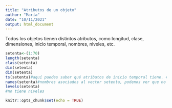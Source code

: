 ---
title: "Atributos de un objeto"
author: "María"
date: "10/11/2021"
output: html_document
---
Todos los objetos tienen distintos atributos, como longitud, clase, dimensiones, inicio temporal, nombres, niveles, etc.
```{r}
setenta<-(1:70)
length(setenta)
class(setenta)
dim(setenta)
dim(setenta)
ts(setenta)#aquí puedes saber qué atributos de inicio temporal tiene. #usar un archivo de serie temporal
names(setenta)#nombres asociados al vector setenta, podemos ver que no tiene nombres asociados
levels(setenta)
#no tiene niveles
```
















```{r setup, include=FALSE}
knitr::opts_chunk$set(echo = TRUE)
```

